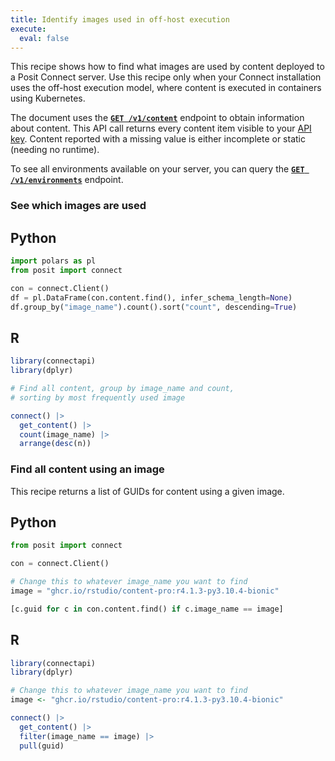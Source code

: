 ```yaml
---
title: Identify images used in off-host execution
execute:
  eval: false
---
```


This recipe shows how to find what images are used by content deployed to a Posit Connect server.
Use this recipe only when your Connect installation uses the off-host
execution model, where content is executed in containers using Kubernetes.

The document uses the **[`GET /v1/content`](../../api/#get-/v1/content)** endpoint to obtain information about content.
This API call returns every content item visible to your [API key](../../user/api-keys/index.md).
Content reported with a missing value is either incomplete or static (needing no runtime).

To see all environments available on your server, you can query the **[`GET /v1/environments`](../../api/#get-/v1/environments)** endpoint.

### See which images are used

::: {.panel-tabset group="language"}
## Python

```python
import polars as pl
from posit import connect

con = connect.Client()
df = pl.DataFrame(con.content.find(), infer_schema_length=None)
df.group_by("image_name").count().sort("count", descending=True)
```

## R

```r
library(connectapi)
library(dplyr)

# Find all content, group by image_name and count,
# sorting by most frequently used image

connect() |>
  get_content() |>
  count(image_name) |>
  arrange(desc(n))
```

:::

### Find all content using an image

This recipe returns a list of GUIDs for content using a given image.

::: {.panel-tabset group="language"}
## Python

```python
from posit import connect

con = connect.Client()

# Change this to whatever image_name you want to find
image = "ghcr.io/rstudio/content-pro:r4.1.3-py3.10.4-bionic"

[c.guid for c in con.content.find() if c.image_name == image]
```

## R

```r
library(connectapi)
library(dplyr)

# Change this to whatever image_name you want to find
image <- "ghcr.io/rstudio/content-pro:r4.1.3-py3.10.4-bionic"

connect() |>
  get_content() |>
  filter(image_name == image) |>
  pull(guid)
```

:::

